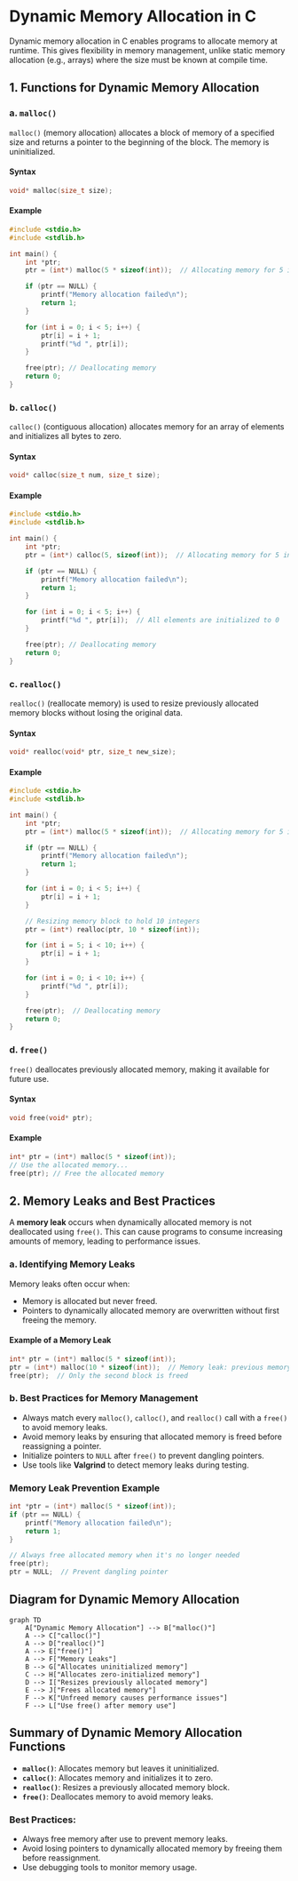# Dynamic Memory Allocation in C

Dynamic memory allocation in C enables programs to allocate memory at runtime. This gives flexibility in memory management, unlike static memory allocation (e.g., arrays) where the size must be known at compile time.

## 1. Functions for Dynamic Memory Allocation

### a. `malloc()`

`malloc()` (memory allocation) allocates a block of memory of a specified size and returns a pointer to the beginning of the block. The memory is uninitialized.

#### Syntax
```c
void* malloc(size_t size);
```

#### Example
```c copy
#include <stdio.h>
#include <stdlib.h>

int main() {
    int *ptr;
    ptr = (int*) malloc(5 * sizeof(int));  // Allocating memory for 5 integers

    if (ptr == NULL) {
        printf("Memory allocation failed\n");
        return 1;
    }

    for (int i = 0; i < 5; i++) {
        ptr[i] = i + 1;
        printf("%d ", ptr[i]);
    }

    free(ptr); // Deallocating memory
    return 0;
}
```

### b. `calloc()`

`calloc()` (contiguous allocation) allocates memory for an array of elements and initializes all bytes to zero.

#### Syntax
```c
void* calloc(size_t num, size_t size);
```

#### Example
```c copy
#include <stdio.h>
#include <stdlib.h>

int main() {
    int *ptr;
    ptr = (int*) calloc(5, sizeof(int));  // Allocating memory for 5 integers, initialized to 0

    if (ptr == NULL) {
        printf("Memory allocation failed\n");
        return 1;
    }

    for (int i = 0; i < 5; i++) {
        printf("%d ", ptr[i]);  // All elements are initialized to 0
    }

    free(ptr); // Deallocating memory
    return 0;
}
```

### c. `realloc()`

`realloc()` (reallocate memory) is used to resize previously allocated memory blocks without losing the original data.

#### Syntax
```c
void* realloc(void* ptr, size_t new_size);
```

#### Example
```c copy
#include <stdio.h>
#include <stdlib.h>

int main() {
    int *ptr;
    ptr = (int*) malloc(5 * sizeof(int));  // Allocating memory for 5 integers

    if (ptr == NULL) {
        printf("Memory allocation failed\n");
        return 1;
    }

    for (int i = 0; i < 5; i++) {
        ptr[i] = i + 1;
    }

    // Resizing memory block to hold 10 integers
    ptr = (int*) realloc(ptr, 10 * sizeof(int));

    for (int i = 5; i < 10; i++) {
        ptr[i] = i + 1;
    }

    for (int i = 0; i < 10; i++) {
        printf("%d ", ptr[i]);
    }

    free(ptr);  // Deallocating memory
    return 0;
}
```

### d. `free()`

`free()` deallocates previously allocated memory, making it available for future use.

#### Syntax
```c
void free(void* ptr);
```

#### Example
```c copy
int* ptr = (int*) malloc(5 * sizeof(int));
// Use the allocated memory...
free(ptr); // Free the allocated memory
```

## 2. Memory Leaks and Best Practices

A **memory leak** occurs when dynamically allocated memory is not deallocated using `free()`. This can cause programs to consume increasing amounts of memory, leading to performance issues.

### a. Identifying Memory Leaks

Memory leaks often occur when:
- Memory is allocated but never freed.
- Pointers to dynamically allocated memory are overwritten without first freeing the memory.

#### Example of a Memory Leak
```c copy
int* ptr = (int*) malloc(5 * sizeof(int));
ptr = (int*) malloc(10 * sizeof(int));  // Memory leak: previous memory is lost
free(ptr);  // Only the second block is freed
```

### b. Best Practices for Memory Management

- Always match every `malloc()`, `calloc()`, and `realloc()` call with a `free()` to avoid memory leaks.
- Avoid memory leaks by ensuring that allocated memory is freed before reassigning a pointer.
- Initialize pointers to `NULL` after `free()` to prevent dangling pointers.
- Use tools like **Valgrind** to detect memory leaks during testing.

### Memory Leak Prevention Example
```c copy
int *ptr = (int*) malloc(5 * sizeof(int));
if (ptr == NULL) {
    printf("Memory allocation failed\n");
    return 1;
}

// Always free allocated memory when it's no longer needed
free(ptr);
ptr = NULL;  // Prevent dangling pointer
```

## Diagram for Dynamic Memory Allocation

```mermaid
graph TD
    A["Dynamic Memory Allocation"] --> B["malloc()"]
    A --> C["calloc()"]
    A --> D["realloc()"]
    A --> E["free()"]
    A --> F["Memory Leaks"]
    B --> G["Allocates uninitialized memory"]
    C --> H["Allocates zero-initialized memory"]
    D --> I["Resizes previously allocated memory"]
    E --> J["Frees allocated memory"]
    F --> K["Unfreed memory causes performance issues"]
    F --> L["Use free() after memory use"]
```

## Summary of Dynamic Memory Allocation Functions

- **`malloc()`**: Allocates memory but leaves it uninitialized.
- **`calloc()`**: Allocates memory and initializes it to zero.
- **`realloc()`**: Resizes a previously allocated memory block.
- **`free()`**: Deallocates memory to avoid memory leaks.

### Best Practices:
- Always free memory after use to prevent memory leaks.
- Avoid losing pointers to dynamically allocated memory by freeing them before reassignment.
- Use debugging tools to monitor memory usage.

